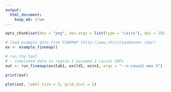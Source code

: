```yaml
---
output:
  html_document:
    keep_md: true
---
```


```r
opts_chunk$set(dev = "png", dev.args = list(type = "cairo"), dpi = 192, fig.path = "figures/", comment = NA, results = 'markup', tidy = F, message = F, warning = F, echo = T)
```

```r
# load example data from FINEMAP (http://www.christianbenner.com/)
ex <- example_finemap()

# run the tool
# - simulated data in region 1 assumed 2 causal SNPs
out <- run_finemap(ex$tab1, ex$ld1, ex$n1, args = "--n-causal-max 3")
```

```r
print(out)
```

```r
plot(out, label_size = 3, grid_ncol = 1)
```

